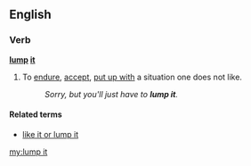 ==English==

===Verb===
'''[[lump]] [[it]]'''

# {{context|idiomatic|British}} To [[endure]], [[accept]], [[put up with]] a situation one does not like.
#: ''Sorry, but you'll just have to '''lump it'''.''

====Related terms====
* [[like it or lump it]]

[[my:lump it]]